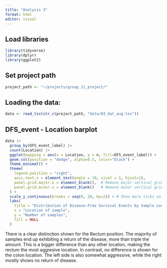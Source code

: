 ```yaml
---
title: "Analysis 3"
format: html
editor: visual
---
```


## Load libraries

```r
library(tidyverse)
library(dplyr)
library(ggplot2)
```

## Set project path

```r
project_path <- "~/projects/group_11_project/"
```

## Loading the data:

```r
data <- read_tsv(str_c(project_path, "data/03_dat_aug.tsv"))
```

## DFS_event - Location barplot

```r
data |>
  group_by(DFS_event_label) |>
  count(Location) |>
  ggplot(mapping = aes(x = Location, y = n, fill=DFS_event_label)) +
  geom_col(position = "dodge", alpha=0.5, color="black") +
  theme_minimal() +
  theme(
    legend.position = "right",
    axis.text.x = element_text(angle = 10, vjust = 1, hjust=1),
    panel.grid.major.x = element_blank(),  # Remove major vertical grid lines for a cleaner graph
    panel.grid.minor.x = element_blank()   # Remove minor vertical grid lines for a cleaner graph
  ) +
  scale_y_continuous(breaks = seq(0, 20, by=2)) + # Show more ticks on the y axis to make the graph easier to read
  labs(
    title = "Distribution of Disease-Free Survival Events by Sample Location",
    x = "Location of sample",
    y = "Number of samples",
    fill = NULL
  )
```

There is a clear distinction shown for the Rectum position. The majority of samples end up exhibiting a return of the disease, more than triple the amount. This is a bigger difference than any other location, making the rectum the most aggresive location. In contrast, no difference is shown for the colon location. The left side is also somewhat aggressive, while the right mostly shows no return of disease.
